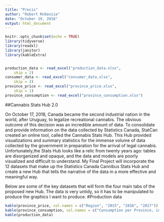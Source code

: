```yaml
---
title: "Precis"
author: "Robert McKenzie"
date: "October 19, 2018"
output: html_document
---
```


```r
knitr::opts_chunk$set(echo = TRUE)
library(tidyverse)
library(readxl)
library(janitor)
library(kableExtra)


production_data <- read_excel("production_data.xlsx", 
    skip = 2)
consumer_data <- read_excel("consumer_data.xlsx", 
    skip = 3)
province_price <- read_excel("province_price.xlsx", 
    skip = 1)
province_consumption <- read_excel("province_consumption.xlsx")


```
##Cannabis Stats Hub 2.0

On October 17, 2018, Canada became the second industrial nation in the world, after Uruguay, to legalize recreational cannabis. The obvious outcome of this decision was an incredible amount of data. To consolidate and provide information on the data collected by Statistics Canada, StatCan created an online tool, called the Cannabis Stats Hub. This Hub provided visualizations and summary statistics for the immense volume of data collected by the government in preparation for the arrival of legal cannabis. Unfortunately,the Stats Hub looks like a relic from twenty years ago: tables are disorganized and opaque, and the data and models are poorly visualized and difficult to understand. My Final Project will incorporate the 12 datasets that make up the Statistics Canada Cannibus Stats Hub and create a new Hub that tells the narrative of the data in a more effective and meaningful way.

Below are some of the key datasets that will form the four main tabs of the proposed new Hub. The data is very untidy, so it has to be manipulated to produce the graphics I want to produce.
#Production data 
```r

kable(province_price, col.names = c("Region", "2015", "2016", "2017"))
kable(province_consumption, col.names = c("Consumption per Province, in g", "2018"))
kable(production_data)

```

